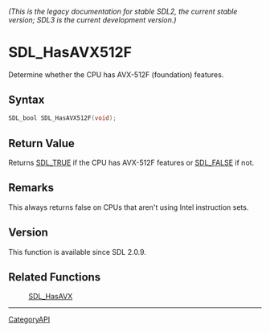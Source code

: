====== (This is the legacy documentation for stable SDL2, the current stable version; SDL3 is the current development version.) ======
= SDL_HasAVX512F =

Determine whether the CPU has AVX-512F (foundation) features.

== Syntax ==

<syntaxhighlight lang='c'>
SDL_bool SDL_HasAVX512F(void);
</syntaxhighlight>

== Return Value ==

Returns [[SDL_TRUE]] if the CPU has AVX-512F features or [[SDL_FALSE]] if
not.

== Remarks ==

This always returns false on CPUs that aren't using Intel instruction sets.

== Version ==

This function is available since SDL 2.0.9.

== Related Functions ==

:[[SDL_HasAVX]]

----
[[CategoryAPI]]


